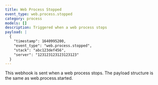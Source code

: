 ```yaml
---
title: Web Process Stopped
event_type: web.process.stopped
category: process
models: []
description: Triggered when a web process stops
payload: |
  {
    "timestamp": 1640995200,
    "event_type": "web.process.stopped",
    "stack": "abc123def456",
    "server": "123123123123123123"
  }
---
```


This webhook is sent when a web process stops. The payload structure is the same as web.process.started.